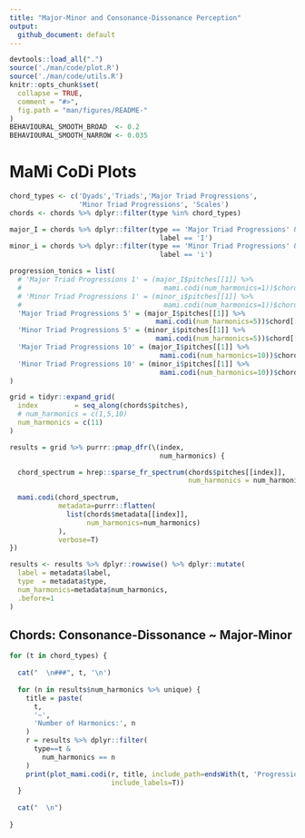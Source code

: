 ```yaml
---
title: "Major-Minor and Consonance-Dissonance Perception"
output:
  github_document: default
---
```


```r
devtools::load_all(".")
source('./man/code/plot.R')
source('./man/code/utils.R')
knitr::opts_chunk$set(
  collapse = TRUE,
  comment = "#>",
  fig.path = "man/figures/README-"
)
BEHAVIOURAL_SMOOTH_BROAD  <- 0.2
BEHAVIOURAL_SMOOTH_NARROW <- 0.035
```

# MaMi CoDi Plots

```r
chord_types <- c('Dyads','Triads','Major Triad Progressions',
                 'Minor Triad Progressions', 'Scales')
chords <- chords %>% dplyr::filter(type %in% chord_types)

major_I = chords %>% dplyr::filter(type == 'Major Triad Progressions' &
                                     label == 'I')
minor_i = chords %>% dplyr::filter(type == 'Minor Triad Progressions' &
                                     label == 'i')

progression_tonics = list(
  # 'Major Triad Progressions 1' = (major_I$pitches[[1]] %>%
  #                                   mami.codi(num_harmonics=1))$chord[[1]],
  # 'Minor Triad Progressions 1' = (minor_i$pitches[[1]] %>% 
  #                                   mami.codi(num_harmonics=1))$chord[[1]],
  'Major Triad Progressions 5' = (major_I$pitches[[1]] %>%
                                    mami.codi(num_harmonics=5))$chord[[1]],
  'Minor Triad Progressions 5' = (minor_i$pitches[[1]] %>% 
                                    mami.codi(num_harmonics=5))$chord[[1]],
  'Major Triad Progressions 10' = (major_I$pitches[[1]] %>%
                                     mami.codi(num_harmonics=10))$chord[[1]],
  'Minor Triad Progressions 10' = (minor_i$pitches[[1]] %>% 
                                     mami.codi(num_harmonics=10))$chord[[1]]
)

```

```r
grid = tidyr::expand_grid(
  index         = seq_along(chords$pitches),
  # num_harmonics = c(1,5,10)
  num_harmonics = c(11)
)

results = grid %>% purrr::pmap_dfr(\(index,
                                     num_harmonics) {

  chord_spectrum = hrep::sparse_fr_spectrum(chords$pitches[[index]],
                                            num_harmonics = num_harmonics)
  
  mami.codi(chord_spectrum,
            metadata=purrr::flatten(
              list(chords$metadata[[index]],
                   num_harmonics=num_harmonics)
            ),
            verbose=T)
})

results <- results %>% dplyr::rowwise() %>% dplyr::mutate(
  label = metadata$label,
  type  = metadata$type, 
  num_harmonics=metadata$num_harmonics,
  .before=1
)
```

## Chords: Consonance-Dissonance ~ Major-Minor

```r
for (t in chord_types) {
  
  cat("  \n###", t, '\n')
  
  for (n in results$num_harmonics %>% unique) {
    title = paste(
      t,
      '~',
      'Number of Harmonics:', n
    )
    r = results %>% dplyr::filter(
      type==t & 
        num_harmonics == n
    )
    print(plot_mami.codi(r, title, include_path=endsWith(t, 'Progressions'),
                         include_labels=T))
  }
  
  cat("  \n")
  
}
```
